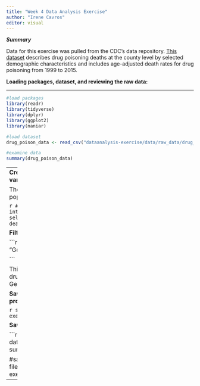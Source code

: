 ```yaml
---
title: "Week 4 Data Analysis Exercise"
author: "Irene Cavros"
editor: visual
---
```



***Summary***

Data for this exercise was pulled from the CDC's data repository. [This dataset](https://data.cdc.gov/NCHS/NCHS-Drug-Poisoning-Mortality-by-County-United-Sta/pbkm-d27e) describes drug poisoning deaths at the county level by selected demographic characteristics and includes age-adjusted death rates for drug poisoning from 1999 to 2015.

**Loading packages, dataset, and reviewing the raw data:**

---

```r
#load packages
library(readr)
library(tidyverse)
library(dplyr)
library(ggplot2)
library(naniar)

#load dataset
drug_poison_data <- read_csv("dataanalysis-exercise/data/raw_data/drug_poison_data.csv")

#examine data
summary(drug_poison_data)

```

---
**Creating a new dataframe called "data" with variables of interest:**

The selected variables here are year, state, county, population and death rate.

```r
#refined dataset with only variables of interest
data <- drug_poison_data %>%
    select(year, state, county, population, death_rate)
```

**Filter to look at only cases in Georgia:**

```r
georgia <- data %>%
  filter(state %in% "Georgia")

```

This new final dataset (georgia) gives us cases of drug poisoning from 1999-2015 in the state of Georgia.

**Save cleaned data as an RDS file in processed_data folder:**

```r
saveRDS(georgia, file="dataanalysis-exercise/data/processed_data/georgia_clean.rds")
```

**Save summary table:**

```r
#make summary table
summary_georgia = data.frame(do.call(cbind, lapply(georgia, summary)))
print(summary_georgia)

#save it as an RDS file
saveRDS(summary_georgia, file="dataanalysis-exercise/results/summary_georgia.rds")
```

---
